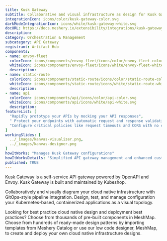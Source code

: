 ```yaml
---
title: Kusk Gateway
subtitle: Collaborative and visual infrastructure as design for Kusk Gateway
integrationIcon: icons/color/kusk-gateway-color.svg
darkModeIntegrationIcon: icons/white/kusk-gateway-white.svg
docURL: https://docs.meshery.io/extensibility/integrations/kusk-gateway
description: 
category: Orchestration & Management
subcategory: API Gateway
registrant: Artifact Hub
components: 
- name: envoy-fleet
  colorIcon: icons/components/envoy-fleet/icons/color/envoy-fleet-color.svg
  whiteIcon: icons/components/envoy-fleet/icons/white/envoy-fleet-white.svg
  description: 
- name: static-route
  colorIcon: icons/components/static-route/icons/color/static-route-color.svg
  whiteIcon: icons/components/static-route/icons/white/static-route-white.svg
  description: 
- name: api
  colorIcon: icons/components/api/icons/color/api-color.svg
  whiteIcon: icons/components/api/icons/white/api-white.svg
  description: 
featureList: [
  "Rapidly prototype your APIs by mocking your API responses",
  " Protect your endpoints with automatic request and response validations",
  "Configure critical policies like request timeouts and CORS with no coding required."
]
workingSlides: [
  ../_images/kanvas-visualizer.png,
  ../_images/kanvas-designer.png
]
howItWorks: "Manages Kusk Gateway configurations"
howItWorksDetails: "Simplified API gateway management and enhanced customization in Kubernetes"
published: TRUE
---
```

<p>
Kusk Gateway is a self-service API gateway powered by OpenAPI and Envoy. Kusk Gateway is built and maintained by Kubeshop.
</p>
<p>
    Collaboratively and visually diagram your cloud native infrastructure with GitOps-style pipeline integration. Design, test, and manage configuration your Kubernetes-based, containerized applications as a visual topology.
</p>
<p>
    Looking for best practice cloud native design and deployment best practices? Choose from thousands of pre-built components in MeshMap. Choose from hundreds of ready-made design patterns by importing templates from Meshery Catalog or use our low code designer, MeshMap, to create and deploy your own cloud native infrastructure designs.
</p>
